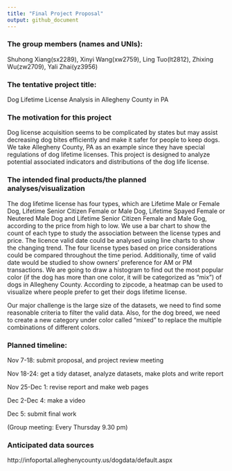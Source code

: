 ```yaml
---
title: "Final Project Proposal"
output: github_document
---
```


### The group members (names and UNIs):

Shuhong Xiang(sx2289), Xinyi Wang(xw2759), Ling Tuo(lt2812), Zhixing Wu(zw2709), Yali Zhai(yz3956)

### The tentative project title: 

Dog Lifetime License Analysis in Allegheny County in PA


### The motivation for this project 

Dog license acquisition seems to be complicated by states but may assist decreasing dog bites efficiently and make it safer for people to keep dogs. We take Allegheny County, PA as an example since they have special regulations of dog lifetime licenses. This project is designed to analyze potential associated indicators and distributions of the dog life license.


### The intended final products/the planned analyses/visualization

The dog lifetime license has four types, which are Lifetime Male or Female Dog, Lifetime Senior Citizen Female or Male Dog, Lifetime Spayed Female or Neutered Male Dog and Lifetime Senior Citizen Female and Male Gog,  according to the price from high to low. We use a bar chart to show the count of each type to study the association between the license types and price.
The licence valid date could be analysed using line charts to show the changing trend. The four license types based on price considerations could be compared throughout the time period. Additionally, time of valid date would be studied to show owners’ preference for AM or PM transactions.
We are going to draw a histogram to find out the most popular color (if the dog has more than one color, it will be categorized as “mix”) of dogs in  Allegheny County. According to zipcode, a heatmap can be used to visualize where people prefer to get their dogs lifetime license.

Our major challenge is the large size of the datasets, we need to find some reasonable criteria to filter the valid data. Also, for the dog breed, we need to create a new category under color called “mixed” to replace the multiple combinations of different colors. 


### Planned timeline: 
Nov 7-18:  submit proposal, and project review meeting

Nov 18-24: get a tidy dataset, analyze datasets, make plots and write report

Nov 25-Dec 1: revise report and make web pages

Dec 2-Dec 4: make a video

Dec 5: submit final work

(Group meeting: Every Thursday 9.30 pm)

### Anticipated data sources

http://infoportal.alleghenycounty.us/dogdata/default.aspx

